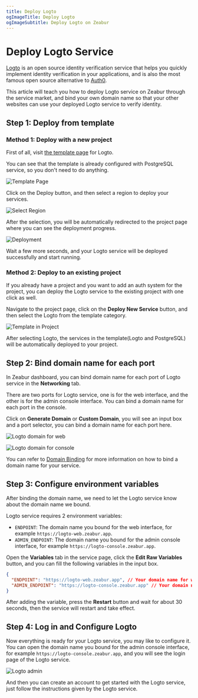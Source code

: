 ```yaml
---
title: Deploy Logto
ogImageTitle: Deploy Logto
ogImageSubtitle: Deploy Logto on Zeabur
---
```


# Deploy Logto Service

[Logto](https://logto.io/) is an open source identity verification service that helps you quickly implement identity verification in your applications, and is also the most famous open source alternative to [Auth0](https://auth0.com/).

This article will teach you how to deploy Logto service on Zeabur through the service market, and bind your own domain name so that your other websites can use your deployed Logto service to verify identity.

## Step 1: Deploy from template

### Method 1: Deploy with a new project

First of all, visit [the template page](https://zeabur.com/templates/AV1NZ4) for Logto.

You can see that the template is already configured with PostgreSQL service, so you don't need to do anything.

![Template Page](/marketplace/logto/template.png)

Click on the Deploy button, and then select a region to deploy your services.

![Select Region](/marketplace/logto/region.png)

After the selection, you will be automatically redirected to the project page where you can see the deployment progress.

![Deployment](/marketplace/logto/deployment.png)

Wait a few more seconds, and your Logto service will be deployed successfully and start running.

### Method 2: Deploy to an existing project

If you already have a project and you want to add an auth system for the project, you can deploy the Logto service to the existing project with one click as well.

Navigate to the project page, click on the **Deploy New Service** button, and then select the Logto from the template category.

![Template in Project](/marketplace/logto/template-in-project.png)

After selecting Logto, the services in the template(Logto and PostgreSQL) will be automatically deployed to your project.

## Step 2: Bind domain name for each port

In Zeabur dashboard, you can bind domain name for each port of Logto service in the **Networking** tab.

There are two ports for Logto service, one is for the web interface, and the other is for the admin console interface. You can bind a domain name for each port in the console.

Click on **Generate Domain** or **Custom Domain**, you will see an input box and a port selector, you can bind a domain name for each port here.

![Logto domain for web](/marketplace/logto/web-domain.png)

![Logto domain for console](/marketplace/logto/console-domain.png)

You can refer to [Domain Binding](/deploy/domain-binding) for more information on how to bind a domain name for your service.

## Step 3: Configure environment variables

After binding the domain name, we need to let the Logto service know about the domain name we bound.

Logto service requires 2 environment variables:

- `ENDPOINT`: The domain name you bound for the web interface, for example `https://logto-web.zeabur.app`.
- `ADMIN_ENDPOINT`: The domain name you bound for the admin console interface, for example `https://logto-console.zeabur.app`.

Open the **Variables** tab in the service page, click the **Edit Raw Variables** button, and you can fill the following variables in the input box.

```json
{
  "ENDPOINT": "https://logto-web.zeabur.app", // Your domain name for web interface
  "ADMIN_ENDPOINT": "https://logto-console.zeabur.app" // Your domain name for admin console interface
}
```

After adding the variable, press the **Restart** button and wait for about 30 seconds, then the service will restart and take effect.

## Step 4: Log in and Configure Logto

Now everything is ready for your Logto service, you may like to configure it. You can open the domain name you bound for the admin console interface, for example `https://logto-console.zeabur.app`, and you will see the login page of the Logto service.

![Logto admin](/marketplace/logto/admin.png)

And then you can create an account to get started with the Logto service, just follow the instructions given by the Logto service.
